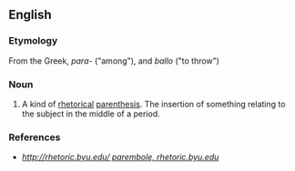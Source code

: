 ==English==

===Etymology===
From the Greek, ''para-'' ("among"), and ''ballo'' ("to throw") 
===Noun===
{{en-noun}}

# {{rhetoric}} A kind of [[rhetorical]] [[parenthesis]]. The insertion of something relating to the subject in the middle of a period.

===References===
*''[http://rhetoric.byu.edu/figures/P/parembole.htm http://rhetoric.byu.edu/ parembole, rhetoric.byu.edu]''